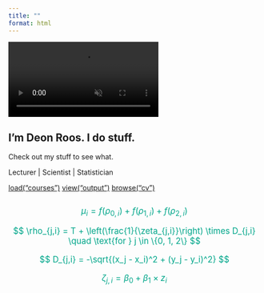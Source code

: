 ```yaml
---
title: ""
format: html
---
```


<!-- Video Background -->
<video autoplay muted loop playsinline id="bg-video">
  <source src="media/mu_wave.mp4" type="video/mp4">
</video>

<section class="hero" data-aos="zoom-in">
  <h1>I'm Deon Roos. I do stuff.</h1>
  <p>Check out my stuff to see what.</p>
  <p>Lecturer | Scientist | Statistician</p>
</section>


<section class="card-grid" data-aos="fade-up">
  <a href="courses.html" class="code-card"><span class="code-text">load("courses")</span></a>
  <a href="publications.html" class="code-card"><span class="code-text">view("output")</span></a>
  <a href="cv.html" class="code-card"><span class="code-text">browse("cv")</span></a>
</section>


<!-- Typing Animation (via typed.js or CSS fallback) -->
<div class="typing-container">
  <code id="typed-text"></code>
</div>

<script src="https://cdn.jsdelivr.net/npm/typed.js@2.0.12"></script>
<script>
  var typed = new Typed("#typed-text", {
    strings: [
      "Deon_Roos <- \"Lecturer\"",
      "Deon_Roos <- \"Ecologist\"",
      "Deon_Roos <- \"Statistician\"",
      "Deon_Roos <- \"Programmer\"",
      "Deon_Roos <- \"Data Visualiser\"",
      "Deon_Roos <- \"Scientist\"",
      "Deon_Roos <- \"Teacher\"",
      "Deon_Roos <- \"Data scientist\"",
      "Deon_Roos <- \"Medical researcher\"",
      "Deon_Roos <- \"Quantitative Modeller\""
    ],
    typeSpeed: 60,
    backSpeed: 40,
    backDelay: 0,
    loop: true
  });
</script>

<!-- Scroll Animation: Include AOS -->
<link href="https://cdn.jsdelivr.net/npm/aos@2.3.4/dist/aos.css" rel="stylesheet">
<script src="https://cdn.jsdelivr.net/npm/aos@2.3.4/dist/aos.js"></script>
<script>
  AOS.init();
</script>

<div style="text-align: center; margin: 2em 0;">

<!-- Styled equations -->
<div style="text-align: center; color: #00A68A; font-size: 1.2em; margin-bottom: 3em;">

$$
\mu_i = f(\rho_{0,i}) + f(\rho_{1,i}) + f(\rho_{2,i})
$$

$$
\rho_{j,i} = T + \left(\frac{1}{\zeta_{j,i}}\right) \times D_{j,i}
\quad \text{for } j \in \{0, 1, 2\}
$$

$$
D_{j,i} = -\sqrt{(x_j - x_i)^2 + (y_j - y_i)^2}
$$

$$
\zeta_{j,i} = \beta_0 + \beta_1 \times z_i
$$

